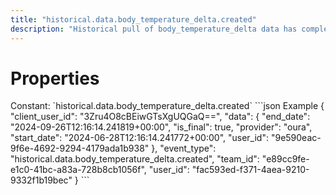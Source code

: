 ```yaml
---
title: "historical.data.body_temperature_delta.created"
description: "Historical pull of body_temperature_delta data has completed and you can now pull data for this resource."
---
```

# Properties
<ResponseField name="event_type" type="const string" required="true">
Constant: `historical.data.body_temperature_delta.created`
</ResponseField>
<ResponseField name="team_id" type="string" required="true">
</ResponseField>
<ResponseField name="user_id" type="string" required="true">
</ResponseField>
<ResponseField name="client_user_id" type="string" required="true">
</ResponseField>
<ResponseField name="data" type="HistoricalDataCreated" required="true">
<Expandable title="HistoricalDataCreated" defaultOpen="true">
<ResponseField name="user_id" type="string" required="true">
</ResponseField>
<ResponseField name="start_date" type="string" required="true">
</ResponseField>
<ResponseField name="end_date" type="string" required="true">
</ResponseField>
<ResponseField name="is_final" type="boolean" required="true">
</ResponseField>
<ResponseField name="provider" type="string" required="true">
</ResponseField>
</Expandable>
</ResponseField>
<ResponseExample>
```json Example
{
  "client_user_id": "3Zru4O8cBEiwGTsXgUQGaQ==",
  "data": {
    "end_date": "2024-09-26T12:16:14.241819+00:00",
    "is_final": true,
    "provider": "oura",
    "start_date": "2024-06-28T12:16:14.241772+00:00",
    "user_id": "9e590eac-9f6e-4692-9294-4179ada1b938"
  },
  "event_type": "historical.data.body_temperature_delta.created",
  "team_id": "e89cc9fe-e1c0-41bc-a83a-728b8cb1056f",
  "user_id": "fac593ed-f371-4aea-9210-9332f1b19bec"
}
```
</ResponseExample>
